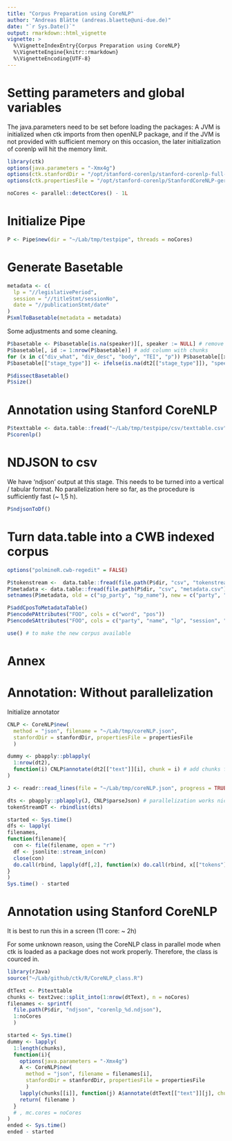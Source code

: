 ```yaml
---
title: "Corpus Preparation using CoreNLP"
author: "Andreas Blätte (andreas.blaette@uni-due.de)"
date: "`r Sys.Date()`"
output: rmarkdown::html_vignette
vignette: >
  %\VignetteIndexEntry{Corpus Preparation using CoreNLP}
  %\VignetteEngine{knitr::rmarkdown}
  %\VignetteEncoding{UTF-8}
---
```


# Setting parameters and global variables

The java.parameters need to be set before loading the packages: A JVM is initialized when ctk imports from then openNLP package, and if the JVM is not provided with sufficient memory on this occasion, the later initialization of corenlp will hit the memory limit.
  
```r
library(ctk)
options(java.parameters = "-Xmx4g")  
options(ctk.stanfordDir = "/opt/stanford-corenlp/stanford-corenlp-full-2017-06-09")
options(ctk.propertiesFile = "/opt/stanford-corenlp/StanfordCoreNLP-german.properties")

noCores <- parallel::detectCores() - 1L
```


# Initialize Pipe

```r
P <- Pipe$new(dir = "~/Lab/tmp/testpipe", threads = noCores)
```

# Generate Basetable

```r
metadata <- c(
  lp = "//legislativePeriod",
  session = "//titleStmt/sessionNo",
  date = "//publicationStmt/date"
)
P$xmlToBasetable(metadata = metadata)
```

Some adjustments and some cleaning.

```r
P$basetable <- P$basetable[is.na(speaker)][, speaker := NULL] # remove text in speaker tag
P$basetable[, id := 1:nrow(P$basetable)] # add column with chunks
for (x in c("div_what", "div_desc", "body", "TEI", "p")) P$basetable[[x]] <- NULL # remove unnecessary columns
P$basetable[["stage_type"]] <- ifelse(is.na(dt2[["stage_type"]]), "speech", "interjection")
```


```r
P$dissectBasetable()
P$size()
```


# Annotation using Stanford CoreNLP

```r
P$texttable <- data.table::fread("~/Lab/tmp/testpipe/csv/texttable.csv")
P$corenlp()
```

# NDJSON to csv

We have 'ndjson' output at this stage. This needs to be turned into a vertical / tabular format. No parallelization here so far, as the procedure is sufficiently fast (~ 1,5 h).

```r
P$ndjsonToDf()
```


# Turn data.table into a CWB indexed corpus

```r
options("polmineR.cwb-regedit" = FALSE)

P$tokenstream <-  data.table::fread(file.path(P$dir, "csv", "tokenstream.csv"))
P$metadata <- data.table::fread(file.path(P$dir, "csv", "metadata.csv"))
setnames(P$metadata, old = c("sp_party", "sp_name"), new = c("party", "name"))

P$addCposToMetadataTable()
P$encodePAttributes("FOO", cols = c("word", "pos"))
P$encodeSAttributes("FOO", cols = c("party", "name", "lp", "session", "date"))
```


```r
use() # to make the new corpus available
```


# Annex

# Annotation: Without parallelization

Initialize annotator

```r
CNLP <- CoreNLP$new(
  method = "json", filename = "~/Lab/tmp/coreNLP.json",
  stanfordDir = stanfordDir, propertiesFile = propertiesFile
  )
```

```r
dummy <- pbapply::pblapply(
  1:nrow(dt2),
  function(i) CNLP$annotate(dt2[["text"]][i], chunk = i) # add chunks for matching with metadata table
)
```

```r
J <- readr::read_lines(file = "~/Lab/tmp/coreNLP.json", progress = TRUE)
```

```r
dts <- pbapply::pblapply(J, CNLP$parseJson) # parallelization works nicely here
tokenStreamDT <- rbindlist(dts)
```




```r
started <- Sys.time()
dfs <- lapply(
filenames,
function(filename){
  con <- file(filename, open = "r")
  df <- jsonlite::stream_in(con)
  close(con)
  do.call(rbind, lapply(df[,2], function(x) do.call(rbind, x[["tokens"]])))
}
)
Sys.time() - started
```


# Annotation using Stanford CoreNLP

It is best to run this in a screen (11 core: ~ 2h)

For some unknown reason, using the CoreNLP class in parallel mode when ctk is loaded as a package does not work properly. Therefore, the class is courced in.

```r
library(rJava)
source("~/Lab/github/ctk/R/CoreNLP_class.R")
```

```r
dtText <- P$texttable
chunks <- text2vec::split_into(1:nrow(dtText), n = noCores)
filenames <- sprintf(
  file.path(P$dir, "ndjson", "corenlp_%d.ndjson"),
  1:noCores
  )
```

```r
started <- Sys.time()
dummy <- lapply(
  1:length(chunks),
  function(i){
    options(java.parameters = "-Xmx4g")
    A <- CoreNLP$new(
      method = "json", filename = filenames[i],
      stanfordDir = stanfordDir, propertiesFile = propertiesFile
      )
    lapply(chunks[[i]], function(j) A$annotate(dtText[["text"]][j], chunk = j))
    return( filename )
  }
  # , mc.cores = noCores
)
ended <- Sys.time()
ended - started
```

